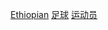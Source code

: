 {{Commonscat|Association football players from Ethiopian}}

[[Category:各国足球运动员|Ethiopian]]
[[Category:埃塞俄比亞运动员‏‎|足球]]
[[Category:埃塞俄比亞足球|运动员]]